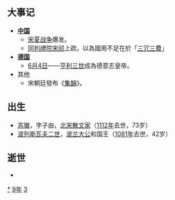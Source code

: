 {{yearTOC|1039|契丹'''[[重熙|重熙]]八年'''；北宋'''[[宝元|宝元]]二年'''；大理'''[[正治_(段素真)|正治]]十三年'''；西夏'''[[天授禮法延祚|天授禮法延祚]]二年'''；越南'''[[通瑞|通瑞]]六年'''，'''[[乾符有道|-{乾}-符有道]]元年'''；日本'''[[長曆|長曆]]三年'''}}

== 大事记 ==
*'''[[中国|中国]]'''
**[[宋夏战争|宋夏战争]]爆发。
**[[同判禮院|同判禮院]][[宋祁|宋祁]]上疏，以為國用不足在於「[[三冗三費|三冗三費]]」
*'''[[德国|德国]]'''
**[[6月4日|6月4日]]——[[亨利三世_(神圣罗马帝国)|亨利三世]]成為德意志皇帝。
*其他
**宋朝廷發布《[[集韻|集韻]]》。

== 出生 ==
*[[苏辙|苏辙]]，字子由，[[北宋|北宋]][[散文家|散文家]]（[[1112年|1112年]]去世，73岁）
*[[波列斯瓦夫二世|波列斯瓦夫二世]]，[[波兰|波兰]][[大公|大公]]和国王（[[1081年|1081年]]去世，42岁）

== 逝世 ==
{{Wikisource year mention}}
*

[[Category:1039年|*]]
[[Category:1030年代|9年]]
[[Category:11世纪各年|3]]